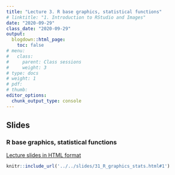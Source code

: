 ```yaml
---
title: "Lecture 3. R base graphics, statistical functions"
# linktitle: "1. Introduction to RStudio and Images"
date: "2020-09-29"
class_date: "2020-09-29"
output:
  blogdown::html_page:
    toc: false
# menu:
#   class:
#     parent: Class sessions
#     weight: 3
# type: docs
# weight: 1 
# pdf: 
# thumb: 
editor_options: 
  chunk_output_type: console
---
```


## Slides

### R base graphics, statistical functions

<a href="../../slides/31_R_graphics_stats.html#1" target="_blank">Lecture slides in HTML format</a>

```r
knitr::include_url('../../slides/31_R_graphics_stats.html#1')
```


